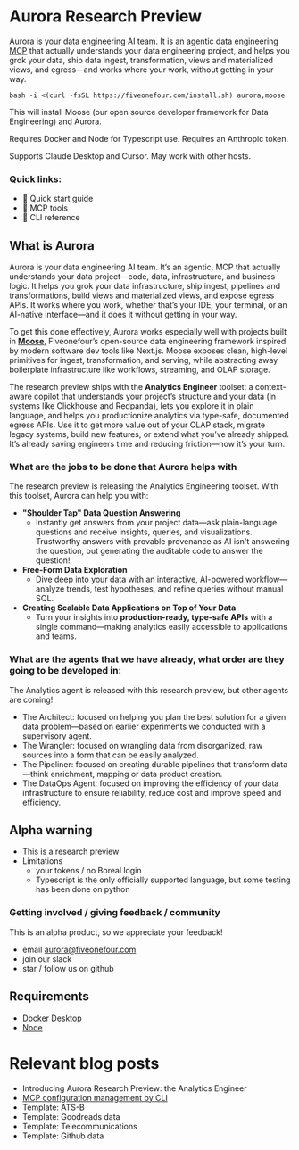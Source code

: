 
# Aurora Research Preview

Aurora is your data engineering AI team. It is an agentic data engineering [MCP](https://modelcontextprotocol.io/introduction) that actually understands your data engineering project, and helps you grok your data, ship data ingest, transformation, views and materialized views, and egress—and works where your work, without getting in your way.

```
bash -i <(curl -fsSL https://fiveonefour.com/install.sh) aurora,moose
```

This will install Moose (our open source developer framework for Data Engineering) and Aurora.

Requires Docker and Node for Typescript use.  Requires an Anthropic token.

Supports Claude Desktop and Cursor. May work with other hosts.

### Quick links:

- 🔗 Quick start guide
- 🔗 MCP tools
- 🔗 CLI reference

## What is Aurora

Aurora is your data engineering AI team. It’s an agentic, MCP that actually understands your data project—code, data, infrastructure, and business logic. It helps you grok your data infrastructure, ship ingest, pipelines  and transformations, build views and materialized views, and expose egress APIs. It works where you work, whether that’s your IDE, your terminal, or an AI-native interface—and it does it without getting in your way.

To get this done effectively, Aurora works especially well with projects built in [**Moose**](https://docs.fiveonefour.com/moose), Fiveonefour’s open-source data engineering framework inspired by modern software dev tools like Next.js. Moose exposes clean, high-level primitives for ingest, transformation, and serving, while abstracting away boilerplate infrastructure like workflows, streaming, and OLAP storage.

The research preview ships with the **Analytics Engineer** toolset: a context-aware copilot that understands your project’s structure and your data (in systems like Clickhouse and Redpanda), lets you explore it in plain language, and helps you productionize analytics via type-safe, documented egress APIs. Use it to get more value out of your OLAP stack, migrate legacy systems, build new features, or extend what you’ve already shipped. It’s already saving engineers time and reducing friction—now it’s your turn.

### What are the jobs to be done that Aurora helps with

The research preview is releasing the Analytics Engineering toolset. With this toolset, Aurora can help you with:

- **"Shoulder Tap" Data Question Answering**
    - Instantly get answers from your project data—ask plain-language questions and receive insights, queries, and visualizations. Trustworthy answers with provable provenance as AI isn't answering the question, but generating the auditable code to answer the question!
- **Free-Form Data Exploration**
    - Dive deep into your data with an interactive, AI-powered workflow—analyze trends, test hypotheses, and refine queries without manual SQL.
- **Creating Scalable Data Applications on Top of Your Data**
    - Turn your insights into **production-ready, type-safe APIs** with a single command—making analytics easily accessible to applications and teams.

### What are the agents that we have already, what order are they going to be developed in:

The Analytics agent is released with this research preview, but other agents are coming!

- The Architect: focused on helping you plan the best solution for a given data problem—based on earlier experiments we conducted with a supervisory agent.
- The Wrangler: focused on wrangling data from disorganized, raw sources into a form that can be easily analyzed.
- The Pipeliner: focused on creating durable pipelines that transform data—think enrichment, mapping or data product creation.
- The DataOps Agent: focused on improving the efficiency of your data infrastructure to ensure reliability, reduce cost and improve speed and efficiency.

## Alpha warning

- This is a research preview
- Limitations
    - your tokens / no Boreal login
    - Typescript is the only officially supported language, but some testing has been done on python

### Getting involved / giving feedback / community

This is an alpha product, so we appreciate your feedback!

- email aurora@fiveonefour.com
- join our slack
- star / follow us on github

## Requirements

- [Docker Desktop](https://www.docker.com/products/docker-desktop/)
- [Node](https://nodejs.org/en)

# Relevant blog posts

- Introducing Aurora Research Preview: the Analytics Engineer
- [MCP configuration management by CLI](https://www.fiveonefour.com/blog/mcp-configuration-management-by-cli)
- Template: ATS-B
- Template: Goodreads data
- Template: Telecommunications
- Template: Github data